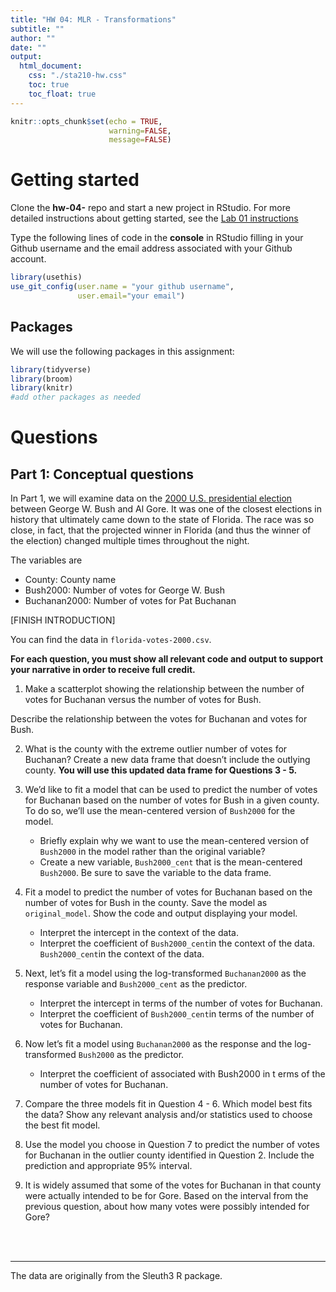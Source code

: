 ```yaml
---
title: "HW 04: MLR - Transformations"
subtitle: ""
author: ""
date: ""
output: 
  html_document:
    css: "./sta210-hw.css"
    toc: true
    toc_float: true
---
```


```r
knitr::opts_chunk$set(echo = TRUE,
                      warning=FALSE,
                      message=FALSE)
```

# Getting started

Clone the **hw-04-** repo and start a new project in RStudio. For more detailed instructions about getting started, see the [Lab 01 instructions](https://sta210-fa20.netlify.app/labs/lab-01-practice-r.html)

Type the following lines of code in the **console** in RStudio filling in your Github username and the email address associated with your Github account.

```r
library(usethis)
use_git_config(user.name = "your github username", 
               user.email="your email")
```

## Packages 

We will use the following packages in this assignment: 

```r
library(tidyverse)
library(broom)
library(knitr)
#add other packages as needed
```

# Questions

## Part 1: Conceptual questions

In Part 1, we will examine data on the [2000 U.S. presidential election](https://en.wikipedia.org/wiki/2000_United_States_presidential_election) between George W. Bush and Al Gore. It was one of the closest elections in history that ultimately came down to the state of Florida. The race was so close, in fact, that the projected winner in Florida (and thus the winner of the election) changed multiple times throughout the night. 

The variables are 

- County: County name
- Bush2000: Number of votes for George W. Bush
- Buchanan2000: Number of votes for Pat Buchanan

[FINISH INTRODUCTION]

You can find the data in `florida-votes-2000.csv`.

**For each question, you must show all relevant code and output to support your narrative in order to  receive full credit.**

1. Make a scatterplot showing the relationship between the number of votes for Buchanan versus the number of votes for Bush. 

Describe the relationship between the votes for Buchanan and votes for Bush. 

2. What is the county with the extreme outlier number of votes for Buchanan? Create a new data frame that doesn't include the outlying county. **You will use this updated data frame for Questions 3 - 5.**

3. We'd like to fit a model that can be used to predict the number of votes for Buchanan based on the number of votes for Bush in a given county. To do so, we'll use the mean-centered version of `Bush2000` for the model. 
   
   - Briefly explain why we want to use the mean-centered version of `Bush2000` in the model rather than the original variable? 
   - Create a new variable, `Bush2000_cent` that is the mean-centered `Bush2000`. Be sure to save the variable to the data frame. 

4. Fit a model to predict the number of votes for Buchanan based on the number of votes for Bush in the county. Save the model as `original_model`.  Show the code and output displaying your model. 
 
   - Interpret the intercept in the context of the data.
   - Interpret the coefficient of `Bush2000_cent`in the context of the data. 
 `Bush2000_cent`in the context of the data. 


5. Next, let's fit a model using the log-transformed `Buchanan2000` as the response variable and `Bush2000_cent` as the predictor. 
 
    - Interpret the intercept in terms of the number of votes for Buchanan. 
    - Interpret the coefficient of `Bush2000_cent`in terms of the number of votes for Buchanan. 


6. Now let's fit a model using `Buchanan2000` as the response and the log-transformed `Bush2000` as the predictor.

   - Interpret the coefficient of associated with Bush2000 in t   erms of the number of votes for Buchanan. 

7. Compare the three models fit in Question 4 - 6. Which model best fits the data? Show any relevant analysis and/or statistics used to choose the best fit model. 

8. Use the model you choose in Question 7 to predict the number of votes for Buchanan in the outlier county identified in Question 2. Include the prediction and appropriate 95% interval.  

9. It is widely assumed that some of the votes for Buchanan in that county were actually intended to be for Gore. Based on the interval from the previous question, about how many votes were possibly intended for Gore? 


<br><br>

<hr>

The data are originally from the Sleuth3 R package.

